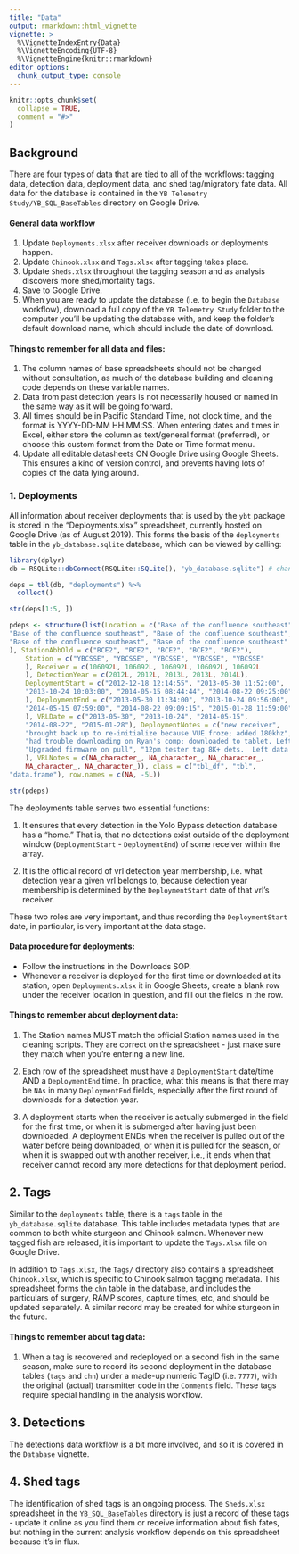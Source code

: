 ```yaml
---
title: "Data"
output: rmarkdown::html_vignette
vignette: >
  %\VignetteIndexEntry{Data}
  %\VignetteEncoding{UTF-8}
  %\VignetteEngine{knitr::rmarkdown}
editor_options: 
  chunk_output_type: console
---
```


```r
knitr::opts_chunk$set(
  collapse = TRUE,
  comment = "#>"
)
```

## Background

There are four types of data that are tied to all of the workflows: tagging data, detection data, deployment data, and shed tag/migratory fate data.  All data for the database is contained in the `YB Telemetry Study/YB_SQL_BaseTables` directory on Google Drive. 

#### General data workflow

1. Update `Deployments.xlsx` after receiver downloads or deployments happen.
2. Update `Chinook.xlsx` and `Tags.xlsx` after tagging takes place.
3. Update `Sheds.xlsx` throughout the tagging season and as analysis discovers more shed/mortality tags.
4. Save to Google Drive.
5. When you are ready to update the database (i.e. to begin the `Database` workflow), download a full copy of the `YB Telemetry Study` folder to the computer you'll be updating the database with, and keep the folder's default download name, which should include the date of download.

#### Things to remember for all data and files:

1. The column names of base spreadsheets should not be changed without consultation, as much of the database building and cleaning code depends on these variable names.
2. Data from past detection years is not necessarily housed or named in the same way as it will be going forward.
3. All times should be in Pacific Standard Time, not clock time, and the format is YYYY-DD-MM HH:MM:SS.  When entering dates and times in Excel, either store the column as text/general format (preferred), or choose this custom format from the Date or Time format menu.
4. Update all editable datasheets ON Google Drive using Google Sheets.  This ensures a kind of version control, and prevents having lots of copies of the data lying around.


### 1. Deployments

All information about receiver deployments that is used by the `ybt` package is stored in the "Deployments.xlsx" spreadsheet, currently hosted on Google Drive (as of August 2019).  This forms the basis of the `deployments` table in the `yb_database.sqlite` database, which can be viewed by calling:

```r
library(dplyr)
db = RSQLite::dbConnect(RSQLite::SQLite(), "yb_database.sqlite") # change to your correct relative path

deps = tbl(db, "deployments") %>% 
  collect()

str(deps[1:5, ])
```

```r

pdeps <- structure(list(Location = c("Base of the confluence southeast", 
"Base of the confluence southeast", "Base of the confluence southeast", 
"Base of the confluence southeast", "Base of the confluence southeast"
), StationAbbOld = c("BCE2", "BCE2", "BCE2", "BCE2", "BCE2"), 
    Station = c("YBCSSE", "YBCSSE", "YBCSSE", "YBCSSE", "YBCSSE"
    ), Receiver = c(106092L, 106092L, 106092L, 106092L, 106092L
    ), DetectionYear = c(2012L, 2012L, 2013L, 2013L, 2014L), 
    DeploymentStart = c("2012-12-18 12:14:55", "2013-05-30 11:52:00", 
    "2013-10-24 10:03:00", "2014-05-15 08:44:44", "2014-08-22 09:25:00"
    ), DeploymentEnd = c("2013-05-30 11:34:00", "2013-10-24 09:56:00", 
    "2014-05-15 07:59:00", "2014-08-22 09:09:15", "2015-01-28 11:59:00"
    ), VRLDate = c("2013-05-30", "2013-10-24", "2014-05-15", 
    "2014-08-22", "2015-01-28"), DeploymentNotes = c("new receiver", 
    "brought back up to re-initialize because VUE froze; added 180khz", 
    "had trouble downloading on Ryan's comp; downloaded to tablet. Left 180khz for range tests", 
    "Upgraded firmware on pull", "12pm tester tag 8K+ dets.  Left data on.  Battery reading 3.25 V, lower than others.  Replaced cable splice."
    ), VRLNotes = c(NA_character_, NA_character_, NA_character_, 
    NA_character_, NA_character_)), class = c("tbl_df", "tbl", 
"data.frame"), row.names = c(NA, -5L))

str(pdeps)

```

The deployments table serves two essential functions:

 1) It ensures that every detection in the Yolo Bypass detection database has a "home."  That is, that no detections exist outside of the deployment window (`DeploymentStart` - `DeploymentEnd`) of some receiver within the array.

 2) It is the official record of vrl detection year membership, i.e. what detection year a given vrl belongs to, because detection year membership is determined by the `DeploymentStart` date of that vrl's receiver.
 
These two roles are very important, and thus recording the `DeploymentStart` date, in particular, is very important at the data stage.

####  Data procedure for deployments:

 - Follow the instructions in the Downloads SOP.
 - Whenever a receiver is deployed for the first time or downloaded at its station, open `Deployments.xlsx` it in Google Sheets, create a blank row under the receiver location in question, and fill out the fields in the row.
 
####  Things to remember about deployment data:

1. The Station names MUST match the official Station names used in the cleaning scripts.  They are correct on the spreadsheet - just make sure they match when you're entering a new line.

2. Each row of the spreadsheet must have a `DeploymentStart` date/time AND a `DeploymentEnd` time. In practice, what this means is that there may be `NAs` in many `DeploymentEnd` fields, especially after the first round of downloads for a detection year. 

3. A deployment starts when the receiver is actually submerged in the field for the first time, or when it is submerged after having just been downloaded.  A deployment ENDs when the receiver is pulled out of the water before being downloaded, or when it is pulled for the season, or when it is swapped out with another receiver, i.e., it ends when that receiver cannot record any more detections for that deployment period.

## 2. Tags

Similar to the `deployments` table, there is a `tags` table in the `yb_database.sqlite` database. This table includes metadata types that are common to both white sturgeon and Chinook salmon.  Whenever new tagged fish are released, it is important to update the `Tags.xlsx` file on Google Drive.

In addition to `Tags.xlsx`, the `Tags/` directory also contains a spreadsheet `Chinook.xlsx`, which is specific to Chinook salmon tagging metadata.  This spreadsheet forms the `chn` table in the database, and includes the particulars of surgery, RAMP scores, capture times, etc, and should be updated separately.  A similar record may be created for white sturgeon in the future.

#### Things to remember about tag data:

1. When a tag is recovered and redeployed on a second fish in the same season, make sure to record its second deployment in the database tables (`tags` and `chn`) under a made-up numeric TagID (i.e. `7777`), with the original (actual) transmitter code in the `Comments` field.  These tags require special handling in the analysis workflow.


## 3. Detections

The detections data workflow is a bit more involved, and so it is covered in the `Database` vignette.

## 4. Shed tags

The identification of shed tags is an ongoing process.  The `Sheds.xlsx` spreadsheet in the `YB_SQL_BaseTables` directory is just a record of these tags - update it online as you find them or receive information about fish fates, but nothing in the current analysis workflow depends on this spreadsheet because it's in flux.
